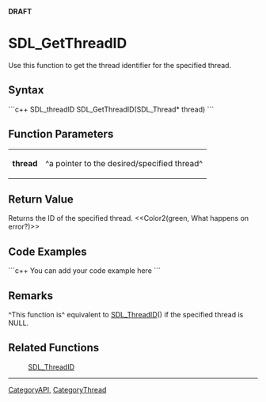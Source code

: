 <!-- pragma section-numbers off -->
<!-- pragma disable-camelcase -->
'''DRAFT'''

= SDL_GetThreadID =
Use this function to get the thread identifier for the specified thread.


== Syntax ==
```c++
SDL_threadID SDL_GetThreadID(SDL_Thread* thread)
```

== Function Parameters ==
{|
|'''thread'''
|^a pointer to the desired/specified thread^
|}

== Return Value ==
Returns the ID of the specified thread.  <<Color2(green, What happens on error?)>>

== Code Examples ==
```c++
You can add your code example here
```

== Remarks ==
^This function is^ equivalent to [[SDL_ThreadID]]() if the specified thread is NULL.

== Related Functions ==
:[[SDL_ThreadID]]

----
[[CategoryAPI]], [[CategoryThread]]

